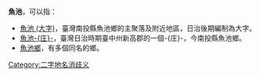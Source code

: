 '''魚池'''，可以指：
*[[魚池_(大字)|魚池 (大字)]]，臺灣南投縣魚池鄉的主聚落及附近地區，日治後期編制為大字。
*[[魚池庄|魚池-{庄}-]]，臺灣日治時期臺中州新高郡的一個-{庄}-，今南投縣魚池鄉。
*[[魚池鄉|魚池鄉]]，有多個同名的鄉。
{{disambig}}
[[Category:二字地名消歧义|Category:二字地名消歧义]]